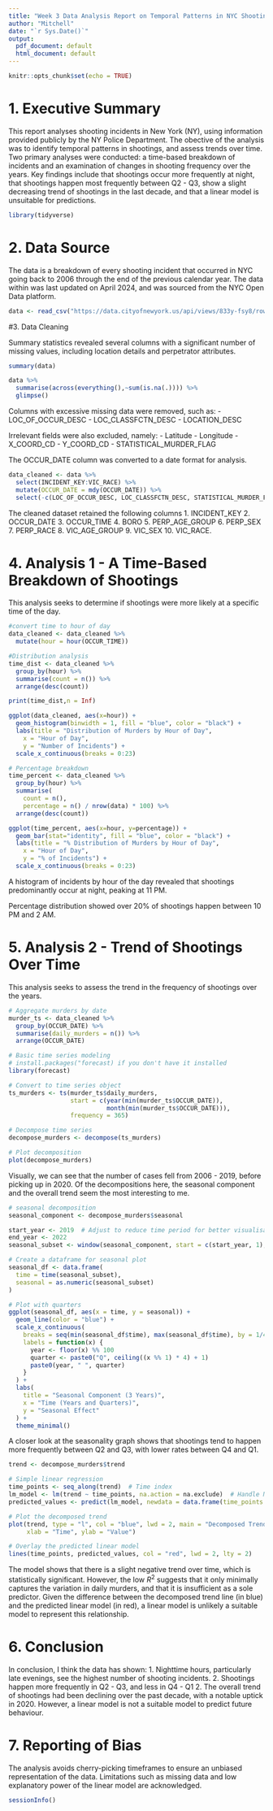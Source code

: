 ---
title: "Week 3 Data Analysis Report on Temporal Patterns in NYC Shooting Data"
author: "Mitchell"
date: "`r Sys.Date()`"
output:
  pdf_document: default
  html_document: default
---

```{r setup, include=FALSE}
knitr::opts_chunk$set(echo = TRUE)
```

# 1. Executive Summary
This report analyses shooting incidents in New York (NY), using information provided publicly by the NY Police Department. The obective of the analysis was to identify temporal patterns in shootings, and assess trends over time. Two primary analyses were conducted: a time-based breakdown of incidents and an examination of changes in shooting frequency over the years. Key findings include that shootings occur more frequently at night, that shootings happen most frequently between Q2 - Q3, show a slight decreasing trend of shootings in the last decade, and that a linear model is unsuitable for predictions.

```{r import tidyverse}
library(tidyverse)
```

# 2. Data Source

The data is a breakdown of every shooting incident that occurred in NYC going back to 2006 through the end of the previous calendar year. The data within was last updated on April 2024, and was sourced from the NYC Open Data platform.

```{r get shooting data}
data <- read_csv("https://data.cityofnewyork.us/api/views/833y-fsy8/rows.csv?accessType=DOWNLOAD")
```

#3. Data Cleaning

Summary statistics revealed several columns with a significant number of missing values, including location details and perpetrator attributes.

```{r summarise data}
summary(data)

data %>% 
  summarise(across(everything(),~sum(is.na(.)))) %>% 
  glimpse()

```

Columns with excessive missing data were removed, such as:
- LOC_OF_OCCUR_DESC
- LOC_CLASSFCTN_DESC
- LOCATION_DESC

Irrelevant fields were also excluded, namely:
- Latitude
- Longitude
- X_COORD_CD
- Y_COORD_CD
- STATISTICAL_MURDER_FLAG

The OCCUR_DATE column was converted to a date format for analysis.

```{r dropping extra columns}
data_cleaned <- data %>%
  select(INCIDENT_KEY:VIC_RACE) %>%
  mutate(OCCUR_DATE = mdy(OCCUR_DATE)) %>%
  select(-c(LOC_OF_OCCUR_DESC, LOC_CLASSFCTN_DESC, STATISTICAL_MURDER_FLAG, LOCATION_DESC))
```

The cleaned dataset retained the following columns
1. INCIDENT_KEY
2. OCCUR_DATE
3. OCCUR_TIME
4. BORO
5. PERP_AGE_GROUP
6. PERP_SEX
7. PERP_RACE
8. VIC_AGE_GROUP
9. VIC_SEX
10. VIC_RACE.

# 4. Analysis 1 - A Time-Based Breakdown of Shootings

This analysis seeks to determine if shootings were more likely at a specific time of the day.

```{r analysis on time of murders}
#convert time to hour of day
data_cleaned <- data_cleaned %>%
  mutate(hour = hour(OCCUR_TIME))

#Distribution analysis
time_dist <- data_cleaned %>%
  group_by(hour) %>%
  summarise(count = n()) %>%
  arrange(desc(count))

print(time_dist,n = Inf)

ggplot(data_cleaned, aes(x=hour)) +
  geom_histogram(binwidth = 1, fill = "blue", color = "black") +
  labs(title = "Distribution of Murders by Hour of Day",
    x = "Hour of Day",
    y = "Number of Incidents") +
  scale_x_continuous(breaks = 0:23)

# Percentage breakdown
time_percent <- data_cleaned %>%
  group_by(hour) %>%
  summarise(
    count = n(),
    percentage = n() / nrow(data) * 100) %>%
  arrange(desc(count))

ggplot(time_percent, aes(x=hour, y=percentage)) +
  geom_bar(stat="identity", fill = "blue", color = "black") +
  labs(title = "% Distribution of Murders by Hour of Day",
    x = "Hour of Day",
    y = "% of Incidents") +
  scale_x_continuous(breaks = 0:23)

```
A histogram of incidents by hour of the day revealed that shootings predominantly occur at night, peaking at 11 PM.

Percentage distribution showed over 20% of shootings happen between 10 PM and 2 AM.

# 5. Analysis 2 - Trend of Shootings Over Time

This analysis seeks to assess the trend in the frequency of shootings over the years.

```{r murders over time}

# Aggregate murders by date
murder_ts <- data_cleaned %>%
  group_by(OCCUR_DATE) %>%
  summarise(daily_murders = n()) %>%
  arrange(OCCUR_DATE)

# Basic time series modeling
# install.packages("forecast) if you don't have it installed
library(forecast)

# Convert to time series object
ts_murders <- ts(murder_ts$daily_murders, 
                 start = c(year(min(murder_ts$OCCUR_DATE)), 
                           month(min(murder_ts$OCCUR_DATE))),
                 frequency = 365)

# Decompose time series
decompose_murders <- decompose(ts_murders)

# Plot decomposition
plot(decompose_murders)

```

Visually, we can see that the number of cases fell from 2006 - 2019, before picking up in 2020. Of the decompositions here, the seasonal component and the overall trend seem the most interesting to me.

```{r seasonal analysis}

# seasonal decomposition
seasonal_component <- decompose_murders$seasonal

start_year <- 2019  # Adjust to reduce time period for better visualisation
end_year <- 2022
seasonal_subset <- window(seasonal_component, start = c(start_year, 1), end = c(end_year, 12))

# Create a dataframe for seasonal plot
seasonal_df <- data.frame(
  time = time(seasonal_subset),
  seasonal = as.numeric(seasonal_subset)
)

# Plot with quarters
ggplot(seasonal_df, aes(x = time, y = seasonal)) +
  geom_line(color = "blue") +
  scale_x_continuous(
    breaks = seq(min(seasonal_df$time), max(seasonal_df$time), by = 1/4),
    labels = function(x) {
      year <- floor(x) %% 100
      quarter <- paste0("Q", ceiling((x %% 1) * 4) + 1)
      paste0(year, " ", quarter)
    }
  ) +
  labs(
    title = "Seasonal Component (3 Years)",
    x = "Time (Years and Quarters)",
    y = "Seasonal Effect"
  ) +
  theme_minimal()
```
A closer look at the seasonality graph shows that shootings tend to happen more frequently between Q2 and Q3, with lower rates between Q4 and Q1.

```{r modelling murders over time}

trend <- decompose_murders$trend

# Simple linear regression
time_points <- seq_along(trend)  # Time index
lm_model <- lm(trend ~ time_points, na.action = na.exclude)  # Handle NA in trend
predicted_values <- predict(lm_model, newdata = data.frame(time_points = time_points))

# Plot the decomposed trend
plot(trend, type = "l", col = "blue", lwd = 2, main = "Decomposed Trend with Linear Model",
     xlab = "Time", ylab = "Value")

# Overlay the predicted linear model
lines(time_points, predicted_values, col = "red", lwd = 2, lty = 2)

```

The model shows that there is a slight negative trend over time, which is statistically significant. However, the low $R^2$ suggests that it only minimally captures the variation in daily murders, and that it is insufficient as a sole predictor. Given the difference between the decomposed trend line (in blue) and the predicted linear model (in red), a linear model is unlikely a suitable model to represent this relationship.

# 6. Conclusion

In conclusion, I think the data has shown:
1. Nighttime hours, particularly late evenings, see the highest number of shooting incidents.
2. Shootings happen more frequently in Q2 - Q3, and less in Q4 - Q1
2. The overall trend of shootings had been declining over the past decade, with a notable uptick in 2020. However, a linear model is not a suitable model to predict future behaviour.

# 7. Reporting of Bias

The analysis avoids cherry-picking timeframes to ensure an unbiased representation of the data.
Limitations such as missing data and low explanatory power of the linear model are acknowledged.

```{r}
sessionInfo()
```
